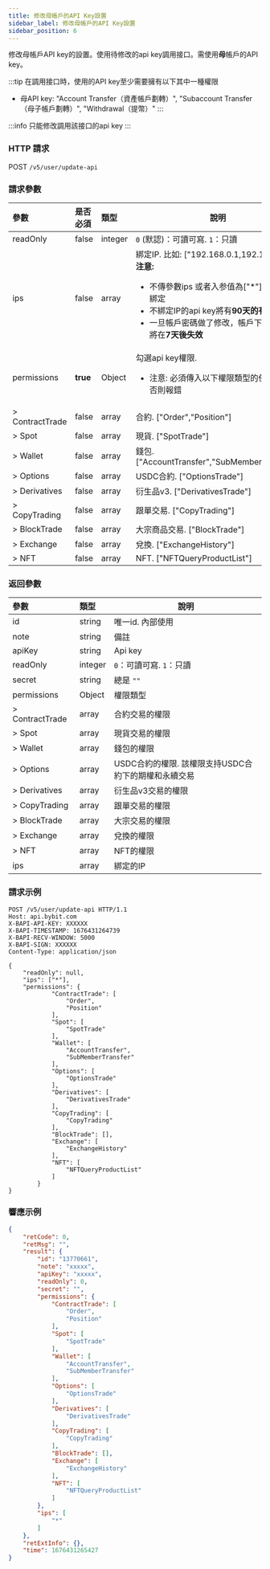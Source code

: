```yaml
---
title: 修改母帳戶的API Key設置
sidebar_label: 修改母帳戶的API Key設置
sidebar_position: 6
---
```

修改母帳戶API key的設置。使用待修改的api key調用接口。需使用**母**帳戶的API key。

:::tip
在調用接口時，使用的API key至少需要擁有以下其中一種權限
* 母API key: "Account Transfer（資產帳戶劃轉）", "Subaccount Transfer（母子帳戶劃轉）", "Withdrawal（提幣）"
:::

:::info
只能修改調用該接口的api key
:::

### HTTP 請求
POST `/v5/user/update-api`

### 請求參數
| 參數 | 是否必須 | 類型 | 說明|
|:----- |:-------|:-----|------ |
|readOnly |false |integer |`0` (默認)：可讀可寫. `1`：只讀 |
|ips |false |array |綁定IP. 比如: ["192.168.0.1,192.168.0.2"]<b>注意:</b><ul><li>不傳參數ips 或者入参值為["*"]意味著不綁定</li><li>不綁定IP的api key將有<b>90天的有效期限</b></li><li>一旦帳戶密碼做了修改，帳戶下的api key將在<b>7天後失效</b></li></ul>|
|permissions |<b>true</b> |Object |勾選api key權限.<ul><li> 注意: 必須傳入以下權限類型的任意一種, 否則報錯</li></ul>|
|> ContractTrade |false |array |合約. ["Order","Position"] |
|> Spot |false |array |現貨. ["SpotTrade"] |
|> Wallet |false |array |錢包. ["AccountTransfer","SubMemberTransfer"] |
|> Options |false |array |USDC合約. ["OptionsTrade"]|
|> Derivatives |false |array |衍生品v3. ["DerivativesTrade"]|
|> CopyTrading |false |array |跟單交易. ["CopyTrading"]|
|> BlockTrade |false |array |大宗商品交易. ["BlockTrade"] |
|> Exchange |false |array |兌換. ["ExchangeHistory"] |
|> NFT |false |array |NFT. ["NFTQueryProductList"]|

### 返回參數
| 參數 | 類型 | 說明|
|:----- |:-----|----- |
|id |string |唯一id. 內部使用|
|note |string |備註 |
|apiKey |string |Api key |
|readOnly |integer |`0`：可讀可寫. `1`：只讀 |
|secret |string |總是 `""` |
|permissions |Object |權限類型 |
|> ContractTrade |array |合約交易的權限 |
|> Spot |array |現貨交易的權限 |
|> Wallet |array |錢包的權限 |
|> Options |array |USDC合約的權限. 該權限支持USDC合約下的期權和永續交易 |
|> Derivatives |array |衍生品v3交易的權限|
|> CopyTrading |array |跟單交易的權限|
|> BlockTrade |array |大宗交易的權限|
|> Exchange |array |兌換的權限 |
|> NFT |array |NFT的權限 |
|ips |array |綁定的IP|

### 請求示例

```http
POST /v5/user/update-api HTTP/1.1
Host: api.bybit.com
X-BAPI-API-KEY: XXXXXX
X-BAPI-TIMESTAMP: 1676431264739
X-BAPI-RECV-WINDOW: 5000
X-BAPI-SIGN: XXXXXX
Content-Type: application/json

{
    "readOnly": null,
    "ips": ["*"],
    "permissions": {
            "ContractTrade": [
                "Order",
                "Position"
            ],
            "Spot": [
                "SpotTrade"
            ],
            "Wallet": [
                "AccountTransfer",
                "SubMemberTransfer"
            ],
            "Options": [
                "OptionsTrade"
            ],
            "Derivatives": [
                "DerivativesTrade"
            ],
            "CopyTrading": [
                "CopyTrading"
            ],
            "BlockTrade": [],
            "Exchange": [
                "ExchangeHistory"
            ],
            "NFT": [
                "NFTQueryProductList"
            ]
        }
}
```

### 響應示例

```json
{
    "retCode": 0,
    "retMsg": "",
    "result": {
        "id": "13770661",
        "note": "xxxxx",
        "apiKey": "xxxxx",
        "readOnly": 0,
        "secret": "",
        "permissions": {
            "ContractTrade": [
                "Order",
                "Position"
            ],
            "Spot": [
                "SpotTrade"
            ],
            "Wallet": [
                "AccountTransfer",
                "SubMemberTransfer"
            ],
            "Options": [
                "OptionsTrade"
            ],
            "Derivatives": [
                "DerivativesTrade"
            ],
            "CopyTrading": [
                "CopyTrading"
            ],
            "BlockTrade": [],
            "Exchange": [
                "ExchangeHistory"
            ],
            "NFT": [
                "NFTQueryProductList"
            ]
        },
        "ips": [
            "*"
        ]
    },
    "retExtInfo": {},
    "time": 1676431265427
}
```